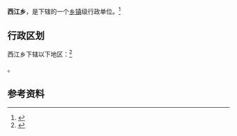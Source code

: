 {{中国乡级行政区|42/09/84/200/000}}

'''西江乡'''，是{{PRC admin/fullname|42/09/84/200/000|3}}下辖的一个[[乡镇|乡镇]]级行政单位。<ref>{{PRC admin/ref sgc|{{PRC admin/parent|42/09/84/200/000}}}}</ref>

== 行政区划 ==

西江乡下辖以下地区：<ref>{{PRC admin/ref sgc|42/09/84/200/000}}</ref>

{{PRC admin/children|42/09/84/200/000}}。

== 参考资料 ==

{{reflist}}

{{行政区划小作品}}
{{PRC admin/navcat|42/09/84/200/000}}